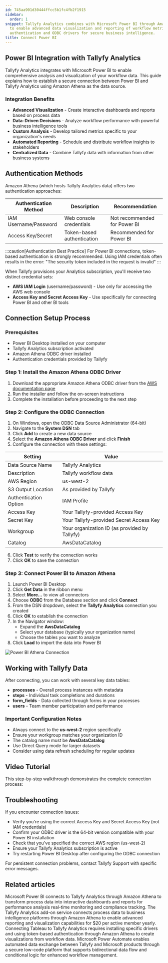 ```yaml
---
id: 745aa901d30444ffcc5b1fc4fb2f1915
sidebar:
  order: 1
snippet: Tallyfy Analytics combines with Microsoft Power BI through Amazon Athena
  to enable advanced data visualization and reporting of workflow metrics using token-based
  authentication and ODBC drivers for secure business intelligence.
title: Connect Power BI
---
```


## Power BI Integration with Tallyfy Analytics

Tallyfy Analytics integrates with Microsoft Power BI to enable comprehensive analysis and visualization of your workflow data. This guide explains how to establish a secure connection between Power BI and Tallyfy Analytics using Amazon Athena as the data source.

### Integration Benefits

- **Advanced Visualization** - Create interactive dashboards and reports based on process data
- **Data-Driven Decisions** - Analyze workflow performance with powerful business intelligence tools
- **Custom Analysis** - Develop tailored metrics specific to your organization's needs
- **Automated Reporting** - Schedule and distribute workflow insights to stakeholders
- **Centralized Data** - Combine Tallyfy data with information from other business systems

## Authentication Methods

Amazon Athena (which hosts Tallyfy Analytics data) offers two authentication approaches:

| Authentication Method | Description | Recommendation |
|----------------------|-------------|----------------|
| IAM Username/Password | Web console credentials | Not recommended for Power BI |
| Access Key/Secret | Token-based authentication | Recommended for Power BI |

:::caution[Authentication Best Practice]
For Power BI connections, token-based authentication is strongly recommended. Using IAM credentials often results in the error: "The security token included in the request is invalid"
:::

When Tallyfy provisions your Analytics subscription, you'll receive two distinct credential sets:

- **AWS IAM Login** (username/password) - Use only for accessing the AWS web console
- **Access Key and Secret Access Key** - Use specifically for connecting Power BI and other BI tools

## Connection Setup Process

### Prerequisites

- Power BI Desktop installed on your computer
- Tallyfy Analytics subscription activated
- Amazon Athena ODBC driver installed
- Authentication credentials provided by Tallyfy

### Step 1: Install the Amazon Athena ODBC Driver

1. Download the appropriate Amazon Athena ODBC driver from the [AWS documentation page](https://docs.aws.amazon.com/athena/latest/ug/connect-with-odbc.html/)
2. Run the installer and follow the on-screen instructions
3. Complete the installation before proceeding to the next step

### Step 2: Configure the ODBC Connection

1. On Windows, open the ODBC Data Source Administrator (64-bit)
2. Navigate to the **System DSN** tab
3. Click **Add** to create a new data source
4. Select the **Amazon Athena ODBC Driver** and click **Finish**
5. Configure the connection with these settings:

| Setting | Value |
|---------|-------|
| Data Source Name | Tallyfy Analytics |
| Description | Tallyfy workflow data |
| AWS Region | us-west-2 |
| S3 Output Location | As provided by Tallyfy |
| Authentication Option | IAM Profile |
| Access Key | Your Tallyfy-provided Access Key |
| Secret Key | Your Tallyfy-provided Secret Access Key |
| Workgroup | Your organization ID (as provided by Tallyfy) |
| Catalog | AwsDataCatalog |

6. Click **Test** to verify the connection works
7. Click **OK** to save the connection

### Step 3: Connect Power BI to Amazon Athena

1. Launch Power BI Desktop
2. Click **Get Data** in the ribbon menu
3. Select **More...** to view all connectors
4. Choose **ODBC** from the Database section and click **Connect**
5. From the DSN dropdown, select the **Tallyfy Analytics** connection you created
6. Click **OK** to establish the connection
7. In the Navigator window:
   - Expand the **AwsDataCatalog**
   - Select your database (typically your organization name)
   - Choose the tables you want to analyze
8. Click **Load** to import the data into Power BI

![Power BI Athena Connection](https://screenshots.tallyfy.com/powerbi-athena-connection.png)

## Working with Tallyfy Data

After connecting, you can work with several key data tables:

- **processes** - Overall process instances with metadata
- **steps** - Individual task completions and durations
- **form_fields** - Data collected through forms in your processes
- **users** - Team member participation and performance

### Important Configuration Notes

- Always connect to the **us-west-2** region specifically
- Ensure your workgroup matches your organization ID
- The catalog name must be **AwsDataCatalog**
- Use Direct Query mode for larger datasets
- Consider using data refresh scheduling for regular updates

## Video Tutorial

This step-by-step walkthrough demonstrates the complete connection process:

<lite-vimeo videoid="359564159"></lite-vimeo>

## Troubleshooting

If you encounter connection issues:

- Verify you're using the correct Access Key and Secret Access Key (not IAM credentials)
- Confirm your ODBC driver is the 64-bit version compatible with your Power BI installation
- Check that you've specified the correct AWS region (us-west-2)
- Ensure your Tallyfy Analytics subscription is active
- Try restarting Power BI Desktop after configuring the ODBC connection

For persistent connection problems, contact Tallyfy Support with specific error messages.


## Related articles
<CardGrid>
<LinkTitleCard header="<b>Analytics > PowerBI</b>" href="/products/pro/integrations/analytics/powerbi/" > Microsoft Power BI connects to Tallyfy Analytics through Amazon Athena to transform process data into interactive dashboards and reports for performance analysis real-time monitoring and compliance tracking. </LinkTitleCard>
<LinkTitleCard header="<b>Integrations > Tallyfy Analytics</b>" href="/products/pro/integrations/analytics/" > The Tallyfy Analytics add-on service connects process data to business intelligence platforms through Amazon Athena to enable advanced reporting and visualization capabilities for $20 per active member yearly. </LinkTitleCard>
<LinkTitleCard header="<b>Tableau > Connect Tableau to Tallyfy</b>" href="/products/pro/integrations/analytics/tableau/how-can-i-connect-tableau-to-my-tallyfy-data/" > Connecting Tableau to Tallyfy Analytics requires installing specific drivers and using token-based authentication through Amazon Athena to create visualizations from workflow data. </LinkTitleCard>
<LinkTitleCard header="<b>Power Automate > Use Microsoft Power Automate</b>" href="/products/pro/integrations/middleware/power-automate/how-can-i-integrate-tallyfy-with-microsoft-power-automate/" > Microsoft Power Automate enables automated data exchange between Tallyfy and Microsoft products through a secure low-code platform that supports bidirectional data flow and conditional logic for enhanced workflow management. </LinkTitleCard>
</CardGrid>